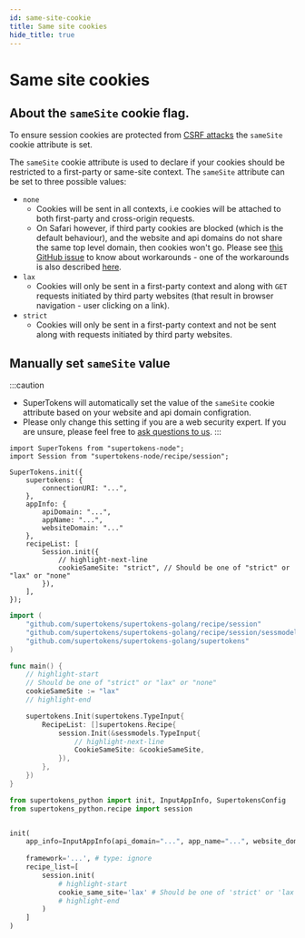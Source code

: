 ```yaml
---
id: same-site-cookie
title: Same site cookies
hide_title: true
---
```


<!-- COPY DOCS -->
<!-- ./session/common-customizations/sessions/same-site-cookie.mdx -->



# Same site cookies

## About the `sameSite` cookie flag.

To ensure session cookies are protected from [CSRF attacks](./anti-csrf#csrf-attack) the ``sameSite`` cookie attribute is set.

The ``sameSite`` cookie attribute is used to declare if your cookies should be restricted to a first-party or same-site context.
The ``sameSite`` attribute can be set to three possible values:
- ``none``
  - Cookies will be sent in all contexts, i.e cookies will be attached to both first-party and cross-origin requests.
  - On Safari however, if third party cookies are blocked (which is the default behaviour), and the website and api domains do not share the same top level domain, then cookies won't go. Please see [this GitHub issue](https://github.com/supertokens/supertokens-core/issues/280) to know about workarounds - one of the workarounds is also described [here](../../advanced-customizations/examples/localstorage/about).
- ``lax``
  - Cookies will only be sent in a first-party context and along with `GET` requests initiated by third party websites (that result in browser navigation - user clicking on a link).
- ``strict``
  - Cookies will only be sent in a first-party context and not be sent along with requests initiated by third party websites.

## Manually set ``sameSite`` value

:::caution
- SuperTokens will automatically set the value of the ``sameSite`` cookie attribute based on your website and api domain configration.
- Please only change this setting if you are a web security expert. If you are unsure, please feel free to [ask questions to us](https://supertokens.com/discord).
:::

<BackendSDKTabs>
<TabItem value="nodejs">

```tsx
import SuperTokens from "supertokens-node";
import Session from "supertokens-node/recipe/session";

SuperTokens.init({
    supertokens: {
        connectionURI: "...",
    },
    appInfo: {
        apiDomain: "...",
        appName: "...",
        websiteDomain: "..."
    },
    recipeList: [
        Session.init({
            // highlight-next-line
            cookieSameSite: "strict", // Should be one of "strict" or "lax" or "none"
        }),
    ],
});
```

</TabItem>
<TabItem value="go">

```go
import (
	"github.com/supertokens/supertokens-golang/recipe/session"
	"github.com/supertokens/supertokens-golang/recipe/session/sessmodels"
	"github.com/supertokens/supertokens-golang/supertokens"
)

func main() {
	// highlight-start
	// Should be one of "strict" or "lax" or "none"
	cookieSameSite := "lax"
	// highlight-end

	supertokens.Init(supertokens.TypeInput{
		RecipeList: []supertokens.Recipe{
			session.Init(&sessmodels.TypeInput{
				// highlight-next-line
				CookieSameSite: &cookieSameSite,
			}),
		},
	})
}
```

</TabItem>
<TabItem value="python">

```python
from supertokens_python import init, InputAppInfo, SupertokensConfig
from supertokens_python.recipe import session


init(
    app_info=InputAppInfo(api_domain="...", app_name="...", website_domain="..."),
    
    framework='...', # type: ignore
    recipe_list=[
        session.init(
            # highlight-start
            cookie_same_site='lax' # Should be one of 'strict' or 'lax' or 'none'
            # highlight-end
        )
    ]
)
```

</TabItem>
</BackendSDKTabs>
